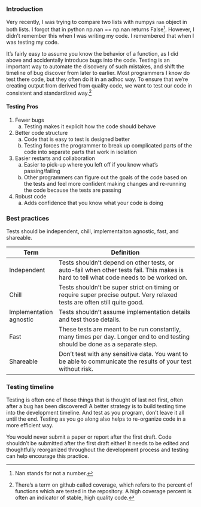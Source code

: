### Introduction {-}

Very recently, I was trying to compare two lists with numpys `nan` object in both lists. I forgot that in python np.nan == np.nan returns False^[Nan stands for not a number.]. However, I didn't remember this when I was writing my code. I remembered that when I was testing my code.

It's fairly easy to assume you know the behavior of a function, as I did above and accidentally introduce bugs into the code. Testing is an important way to automate the discovery of such mistakes, and shift the timeline of bug discover from later to earlier. Most programmers I know do test there code, but they often do it in an adhoc way. To ensure that we're creating output from derived from quality code, we want to test our code in consistent and standardized way.^[There's a term on github called coverage, which refers to the percent of functions which are tested in the repository. A high coverage percent is often an indicator of stable, high quality code.] 

#### Testing Pros {-}

1. Fewer bugs
	a. Testing makes it explicit how the code should behave
2. Better code structure
	a. Code that is easy to test is designed better
	b. Testing forces the programmer to break up complicated parts of the code into separate parts that work in isolation
3. Easier restarts and collaboration
	a. Easier to pick-up where you left off if you know what's passing/failing
	b. Other programmers can figure out the goals of the code based on the tests and feel more confident making changes and re-running the code because the tests are passing
4. Robust code 
	a. Adds confidence that you know what your code is doing

### Best practices {-}

Tests should be independent, chill, implementaiton agnostic, fast, and shareable.

| Term | Definition                                                             | 
|------|------------------------------------------------------------------------|
|Independent|Tests shouldn’t depend on other tests, or auto-fail when other tests fail. This makes is hard to tell what code needs to be worked on.|
|Chill|Tests shouldn’t be super strict on timing or require super precise output. Very relaxed tests are often still quite good.|
|Implementation agnostic|Tests shouldn’t assume implementation details and test those details.|
|Fast|These tests are meant to be run constantly, many times per day. Longer end to end testing should be done as a separate step.|
|Shareable|Don’t  test with any sensitive data. You want to be able to communicate the results of your test without risk.|

### Testing timeline {-}

Testing is often one of those things that is thought of last not first, often after a bug has been discovered! A better strategy is to build testing time into the development timeline. And test as you program, don't leave it all until the end. Testing as you go along also helps to re-organize code in a more efficient way. 

You would never submit a paper or report after the first draft. Code shouldn't be submitted after the first draft either! It needs to be edited and thoughtfully reorganized throughout the development process and testing can help encourage this practice. 
